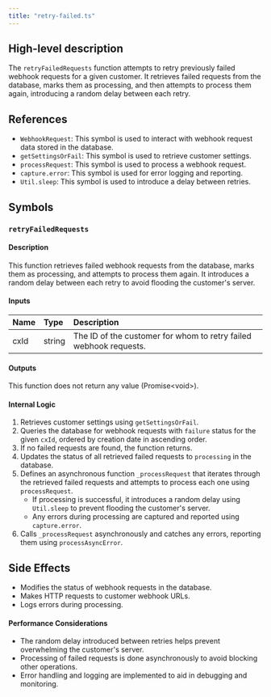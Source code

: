 ```yaml
---
title: "retry-failed.ts"
---
```


## High-level description
The `retryFailedRequests` function attempts to retry previously failed webhook requests for a given customer. It retrieves failed requests from the database, marks them as processing, and then attempts to process them again, introducing a random delay between each retry.

## References
- `WebhookRequest`: This symbol is used to interact with webhook request data stored in the database.
- `getSettingsOrFail`: This symbol is used to retrieve customer settings.
- `processRequest`: This symbol is used to process a webhook request.
- `capture.error`: This symbol is used for error logging and reporting.
- `Util.sleep`: This symbol is used to introduce a delay between retries.

## Symbols
### `retryFailedRequests`
#### Description
This function retrieves failed webhook requests from the database, marks them as processing, and attempts to process them again. It introduces a random delay between each retry to avoid flooding the customer's server.

#### Inputs
| Name | Type | Description |
|:-----|:-----|:------------|
| cxId | string | The ID of the customer for whom to retry failed webhook requests. |

#### Outputs
This function does not return any value (Promise&lt;void&gt;).

#### Internal Logic
1. Retrieves customer settings using `getSettingsOrFail`.
2. Queries the database for webhook requests with `failure` status for the given `cxId`, ordered by creation date in ascending order.
3. If no failed requests are found, the function returns.
4. Updates the status of all retrieved failed requests to `processing` in the database.
5. Defines an asynchronous function `_processRequest` that iterates through the retrieved failed requests and attempts to process each one using `processRequest`.
    - If processing is successful, it introduces a random delay using `Util.sleep` to prevent flooding the customer's server.
    - Any errors during processing are captured and reported using `capture.error`.
6. Calls `_processRequest` asynchronously and catches any errors, reporting them using `processAsyncError`.

## Side Effects
- Modifies the status of webhook requests in the database.
- Makes HTTP requests to customer webhook URLs.
- Logs errors during processing.

#### Performance Considerations
- The random delay introduced between retries helps prevent overwhelming the customer's server.
- Processing of failed requests is done asynchronously to avoid blocking other operations.
- Error handling and logging are implemented to aid in debugging and monitoring.
